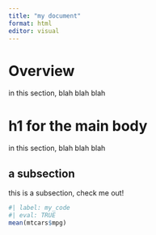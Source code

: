 ```yaml
---
title: "my document"
format: html
editor: visual
---
```


# Overview

in this section, blah blah blah

# h1 for the main body

in this section, blah blah blah

## a subsection

this is a subsection, check me out!

```r
#| label: my_code
#| eval: TRUE
mean(mtcars$mpg)
```

